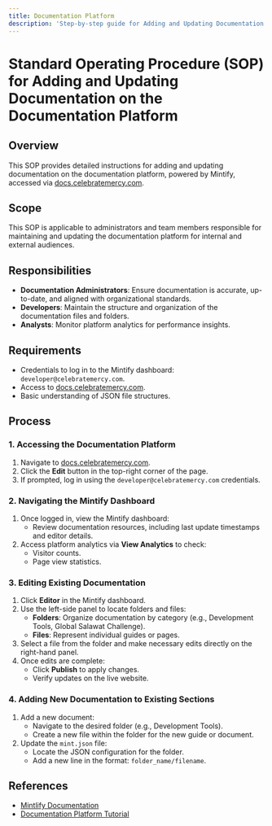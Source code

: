 ```yaml
---
title: Documentation Platform
description: 'Step-by-step guide for Adding and Updating Documentation on the Documentation Platform'
---
```


# Standard Operating Procedure (SOP) for Adding and Updating Documentation on the Documentation Platform

## Overview
This SOP provides detailed instructions for adding and updating documentation on the documentation platform, powered by Mintify, accessed via [docs.celebratemercy.com](https://docs.celebratemercy.com).

## Scope
This SOP is applicable to administrators and team members responsible for maintaining and updating the documentation platform for internal and external audiences.

## Responsibilities
- **Documentation Administrators**: Ensure documentation is accurate, up-to-date, and aligned with organizational standards.
- **Developers**: Maintain the structure and organization of the documentation files and folders.
- **Analysts**: Monitor platform analytics for performance insights.

## Requirements
- Credentials to log in to the Mintify dashboard: `developer@celebratemercy.com`.
- Access to [docs.celebratemercy.com](https://docs.celebratemercy.com).
- Basic understanding of JSON file structures.

## Process

### 1. Accessing the Documentation Platform
1. Navigate to [docs.celebratemercy.com](https://docs.celebratemercy.com).
2. Click the **Edit** button in the top-right corner of the page.
3. If prompted, log in using the `developer@celebratemercy.com` credentials.

### 2. Navigating the Mintify Dashboard
1. Once logged in, view the Mintify dashboard:
   - Review documentation resources, including last update timestamps and editor details.
2. Access platform analytics via **View Analytics** to check:
   - Visitor counts.
   - Page view statistics.

### 3. Editing Existing Documentation
1. Click **Editor** in the Mintify dashboard.
2. Use the left-side panel to locate folders and files:
   - **Folders**: Organize documentation by category (e.g., Development Tools, Global Salawat Challenge).
   - **Files**: Represent individual guides or pages.
3. Select a file from the folder and make necessary edits directly on the right-hand panel.
4. Once edits are complete:
   - Click **Publish** to apply changes.
   - Verify updates on the live website.

### 4. Adding New Documentation to Existing Sections
1. Add a new document:
   - Navigate to the desired folder (e.g., Development Tools).
   - Create a new file within the folder for the new guide or document.
2. Update the `mint.json` file:
   - Locate the JSON configuration for the folder.
   - Add a new line in the format: `folder_name/filename`.

## References
- [Mintlify Documentation](https://mintlify.com/docs)
- [Documentation Platform Tutorial](https://www.loom.com/share/54ffa6b0becc4d2dab8377a6a0e80bd8?sid=bf57d323-9d73-4d01-9add-d80f80cde508)

```


